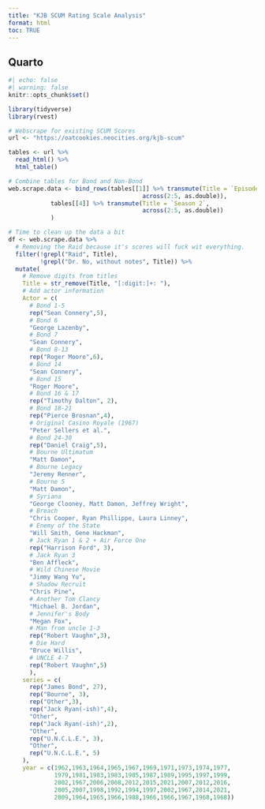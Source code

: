 ```yaml
---
title: "KJB SCUM Rating Scale Analysis"
format: html
toc: TRUE
---
```


## Quarto

```r
#| echo: false
#| warning: false
knitr::opts_chunk$set()

library(tidyverse)
library(rvest)

# Webscrape for existing SCUM Scores
url <- "https://oatcookies.neocities.org/kjb-scum"

tables <- url %>% 
  read_html() %>% 
  html_table()

# Combine tables for Bond and Non-Bond
web.scrape.data <- bind_rows(tables[[1]] %>% transmute(Title = `Epi­sode`,
                                      across(2:5, as.double)),
            tables[[4]] %>% transmute(Title = `Season 2`,
                                      across(2:5, as.double))
            )

# Time to clean up the data a bit
df <- web.scrape.data %>% 
  # Removing the Raid because it's scores will fuck wit everything.
  filter(!grepl("Raid", Title), 
         !grepl("Dr. No, without notes", Title)) %>% 
  mutate(
    # Remove digits from titles
    Title = str_remove(Title, "[:digit:]+: "),
    # Add actor information
    Actor = c(
      # Bond 1-5
      rep("Sean Connery",5),
      # Bond 6
      "George Lazenby",
      # Bond 7
      "Sean Connery",
      # Bond 8-13
      rep("Roger Moore",6), 
      # Bond 14
      "Sean Connery",
      # Bond 15
      "Roger Moore",
      # Bond 16 & 17      
      rep("Timothy Dalton", 2), 
      # Bond 18-21
      rep("Pierce Brosnan",4),
      # Original Casino Royale (1967)
      "Peter Sellers et al.",
      # Bond 24-30
      rep("Daniel Craig",5), 
      # Bourne Ultimatum
      "Matt Damon", 
      # Bourne Legacy
      "Jeremy Renner", 
      # Bourne 5
      "Matt Damon",
      # Syriana
      "George Clooney, Matt Damon, Jeffrey Wright", 
      # Breach
      "Chris Cooper, Ryan Phillippe, Laura Linney", 
      # Enemy of the State
      "Will Smith, Gene Hackman",
      # Jack Ryan 1 & 2 + Air Force One
      rep("Harrison Ford", 3),
      # Jack Ryan 3
      "Ben Affleck",
      # Wild Chinese Movie
      "Jimmy Wang Yu",
      # Shadow Recruit
      "Chris Pine",
      # Another Tom Clancy
      "Michael B. Jordan",
      # Jennifer's Body
      "Megan Fox",
      # Man from uncle 1-3
      rep("Robert Vaughn",3),
      # Die Hard
      "Bruce Willis",
      # UNCLE 4-7
      rep("Robert Vaughn",5)
      ),
    series = c(
      rep("James Bond", 27),
      rep("Bourne", 3),
      rep("Other",3),
      rep("Jack Ryan(-ish)",4),
      "Other",
      rep("Jack Ryan(-ish)",2),
      "Other",
      rep("U.N.C.L.E.", 3),
      "Other",
      rep("U.N.C.L.E.", 5)
    ),
    year = c(1962,1963,1964,1965,1967,1969,1971,1973,1974,1977,
             1979,1981,1983,1983,1985,1987,1989,1995,1997,1999,
             2002,1967,2006,2008,2012,2015,2021,2007,2012,2016,
             2005,2007,1998,1992,1994,1997,2002,1967,2014,2021,
             2009,1964,1965,1966,1988,1966,1966,1967,1968,1968))

```

```r

```


